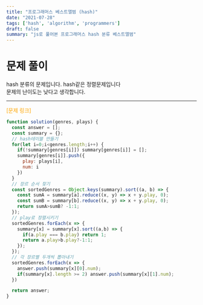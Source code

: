 ```yaml
---
title: "프로그래머스 베스트앨범 (hash)"
date: "2021-07-28"
tags: ['hash', 'algorithm', 'programmers']
draft: false
summary: "js로 풀어본 프로그래머스 hash 분류 베스트앨범"
---
```


# 문제 풀이

hash 분류의 문제입니다. hash같은 정렬문제입니다<br/>
문제의 난이도는 낮다고 생각합니다.<br/>

---
<a href="https://programmers.co.kr/learn/courses/30/lessons/42579"
style="color: orange;text-decoration: none;">
[문제 링크]
</a>

```javascript
function solution(genres, plays) {
  const answer = [];
  const summary = {};
  // hash테이블 만들기
  for(let i=0;i<genres.length;i++) {
    if(!summary[genres[i]]) summary[genres[i]] = [];
    summary[genres[i]].push({
      play: plays[i],
      num: i
    })
  }
  // 장르 순서 찾기
  const sortedGenres = Object.keys(summary).sort((a, b) => {
    const sumA = summary[a].reduce((x, y) => x + y.play, 0);
    const sumB = summary[b].reduce((x, y) => x + y.play, 0);
    return sumA>sumB? -1:1;
  });
  // play로 정렬시키기
  sortedGenres.forEach(x => {
    summary[x] = summary[x].sort((a,b) => {
      if(a.play === b.play) return 1;
      return a.play>b.play?-1:1;
    });
  });
  // 각 장르별 두개씩 뽑아내기
  sortedGenres.forEach(x => {
    answer.push(summary[x][0].num);
    if(summary[x].length >= 2) answer.push(summary[x][1].num);
  })

  return answer;
}

```
